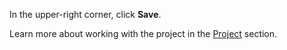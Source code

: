 In the upper-right corner, click **Save**.

Learn more about working with the project in the [Project](/docs/guide/project) section.